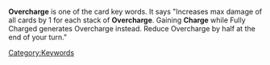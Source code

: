 {{Stub}}
'''Overcharge''' is one of the card key words. It says "Increases max damage of all cards by 1 for each stack of '''Overcharge'''.
Gaining '''Charge''' while Fully Charged generates Overcharge instead. Reduce Overcharge by half at the end of your turn."

[[Category:Keywords]]